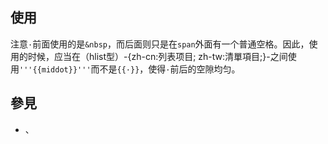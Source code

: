 {{NoteTA
|G1 = IT
|G2 = MediaWiki
}}
{{Documentation subpage}}
{{High-use|将近45000}}
<!-- 在本行下編輯模板說明 -->

==使用==
注意<code>·</code>前面使用的是<code>&#38;nbsp</code>，而后面则只是在<code>span</code>外面有一个普通空格。因此，使用的时候，应当在（hlist型）-{zh-cn:列表项目; zh-tw:清單項目;}-之间使用<code><nowiki>'''{{middot}}'''</nowiki></code>而不是<code><nowiki>{{·}}</nowiki></code>，使得<code>·</code>前后的空隙均匀。

==參見==
* {{tlx|.w}}、 {{tlx|middot}}

<includeonly>{{sandbox other||
<!-- 本行下加入模板的分類，跨維基連結加入Wikidata（參見[[Wikipedia:Wikidata]]） -->

}}</includeonly>